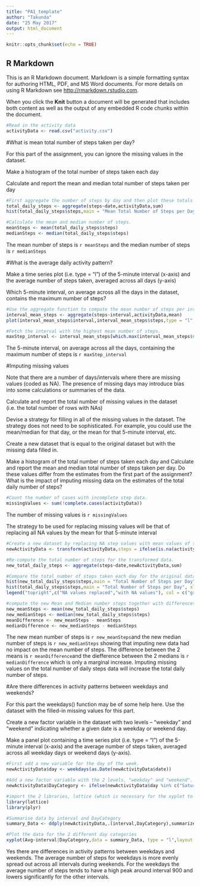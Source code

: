 ---
title: "PA1_template"
author: "Takunda"
date: "25 May 2017"
output: html_document
---

```{r setup, include=FALSE}
knitr::opts_chunk$set(echo = TRUE)
```

## R Markdown

This is an R Markdown document. Markdown is a simple formatting syntax for authoring HTML, PDF, and MS Word documents. For more details on using R Markdown see <http://rmarkdown.rstudio.com>.

When you click the **Knit** button a document will be generated that includes both content as well as the output of any embedded R code chunks within the document.

```{r}
#Read in the activity data
activityData <- read.csv("activity.csv")
```
#What is mean total number of steps taken per day?

  For this part of the assignment, you can ignore the missing values in the dataset.

  Make a histogram of the total number of steps taken each day

  Calculate and report the mean and median total number of steps taken per day
  
```{r}
#First aggregate the number of steps by day and then plot these totals on a histogram.
total_daily_steps <- aggregate(steps~date,activityData,sum)
hist(total_daily_steps$steps,main = "Mean Total Number of Steps per Day",col = "red", xlab = "Number of Steps")
```


```{r}
#Calculate the mean and median number of steps.
meanSteps <- mean(total_daily_steps$steps)
medianSteps <- median(total_daily_steps$steps)
```

The mean number of steps is `r meanSteps` and the median number of steps is `r medianSteps`

#What is the average daily activity pattern?

Make a time series plot (i.e. type = "l") of the 5-minute interval (x-axis) and the average number of steps taken, averaged across all days (y-axis)

Which 5-minute interval, on average across all the days in the dataset, contains the maximum number of steps?

```{r}
#Use the aggregate function to compute the mean number of steps per interval taken across all days and plot the result.
interval_mean_steps <- aggregate(steps~interval,activityData,mean)
plot(interval_mean_steps$interval,interval_mean_steps$steps,type = "l",xlab = "interval",ylab = "Mean Steps",main = "Average Number of Steps per Interval")
```

```{r}
#Fetch the interval with the highest mean number of steps.
maxStep_interval <- interval_mean_steps[which.max(interval_mean_steps$steps),1]
```
The 5-minute interval, on average across all the days, containing the maximum number of steps is `r maxStep_interval`

#Imputing missing values

Note that there are a number of days/intervals where there are missing values (coded as NA). The presence of missing days may introduce bias into some calculations or summaries of the data.

Calculate and report the total number of missing values in the dataset (i.e. the total number of rows with NAs)

Devise a strategy for filling in all of the missing values in the dataset. The strategy does not need to be sophisticated. For example, you could use the mean/median for that day, or the mean for that 5-minute interval, etc.

Create a new dataset that is equal to the original dataset but with the missing data filled in.

Make a histogram of the total number of steps taken each day and Calculate and report the mean and median total number of steps taken per day. Do these values differ from the estimates from the first part of the assignment? What is the impact of imputing missing data on the estimates of the total daily number of steps?

```{r}
#Count the number of cases with incomplete step data.
missingValues <- sum(!complete.cases(activityData))
```
The number of missing values is `r missingValues`

The strategy to be used for replacing missing values will be that of replacing all NA values by the mean for that 5-minute interval
```{r}
#Create a new dataset by replacing NA step values with mean values of the respective intervals.
newActivityData <- transform(activityData,steps = ifelse(is.na(activityData$steps),interval_mean_steps$steps[match(activityData$interval,interval_mean_steps$interval)],activityData$steps))

#Re-compute the total number of steps for the transformed data.
new_total_daily_steps <- aggregate(steps~date,newActivityData,sum)

#Compare the total number of steps taken each day for the original data and for the transoformed data.Plot the corresponding histograms on one chart.
hist(new_total_daily_steps$steps,main = "Total Number of Steps per Day", xlab = "Number of Steps",col = "green")
hist(total_daily_steps$steps,main = "Total Number of Steps per Day", xlab = "Number of Steps", col = "blue", add = T)
legend("topright",c("NA values replaced","with NA values"), col = c("green","blue"),lwd = 10)

#compute the new Mean and Median number steps together with differences from the original values.
new_meanSteps <- mean(new_total_daily_steps$steps)
new_medianSteps <- median(new_total_daily_steps$steps)
meanDifference <- new_meanSteps - meanSteps
medianDifference <- new_medianSteps - medianSteps
```
The new mean number of steps is `r new_meanSteps`and the new median number of steps is `r new_medianSteps` showing that imputing new data had no impact on the mean number of steps.
The difference between the 2 means is `r meanDifference`and the diefference between the 2 medians is `r medianDifference` which is only a marginal increase.
Imputing missing values on the total number of daily steps data will increase the total daily number of steps.

#Are there differences in activity patterns between weekdays and weekends?

For this part the weekdays() function may be of some help here. Use the dataset with the filled-in missing values for this part.

Create a new factor variable in the dataset with two levels -- "weekday" and "weekend" indicating whether a given date is a weekday or weekend day.

Make a panel plot containing a time series plot (i.e. type = "l") of the 5-minute interval (x-axis) and the average number of steps taken, averaged across all weekday days or weekend days (y-axis).

```{r}
#First add a new variable for the day of the week.
newActivityData$day <- weekdays(as.Date(newActivityData$date))

#Add a new factor variable with the 2 levels, "weekday" and "weekend".
newActivityData$DayCategory <- ifelse(newActivityData$day %in% c("Saturday", "Sunday"), "Weekend", "Weekday")

#import the 2 libraries, lattice (which is necessary for the xyplot to follow) and plyr (which is necessary when the function ddply is called to summarise data by interval and Day Category)
library(lattice)
library(plyr)

#Summarise data by interval and DayCategory
summary_Data <- ddply(newActivityData,.(interval,DayCategory),summarize,Avg = mean(steps))

#Plot the data for the 2 different day categories
xyplot(Avg~interval|DayCategory,data = summary_Data, type = "l",layout = c(1,2),main = "Average Steps per Interval by Day Category", ylab = "Average Steps", xlab = "Interval")
```

Yes there are differences in activity patterns between weekdays and weekends. The average number of steps for weekdays is more evenly spread out across all intervals during weekends. For the weekdays the average number of steps tends to have a high peak around interval 900 and lowers significantly for the other intervals.  